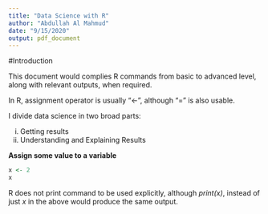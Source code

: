 ---
title: "Data Science with R"
author: "Abdullah Al Mahmud"
date: "9/15/2020"
output: pdf_document
---
#Introduction

This document would complies R commands from basic to advanced level, along with relevant outputs, when required.

In R, assignment operator is usually "<-", although "=" is also usable. 

I divide data science in two broad parts:

i. Getting results
ii. Understanding and Explaining Results

**Assign some value to a variable**

```{r}
x <- 2
x
```

R does not print command to be used explicitly, although _print(x)_, instead of just _x_ in the above would produce the same output. 
